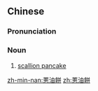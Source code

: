 {{also|葱油饼|葱油餅}}
==Chinese==
{{zh-forms|s=葱油饼|t2=葱油餅|type=21}}
{{wikipedia|lang=zh}}

===Pronunciation===
{{zh-pron
|m=cōngyóubǐng
|c=cung1 jau4 beng2
|h=pfs=chhûng-yù-piáng
|cat=n
}}

===Noun===
{{zh-noun}}

# [[scallion pancake]]

{{zh-cat|Foods}}

[[zh-min-nan:蔥油餅]]
[[zh:蔥油餅]]